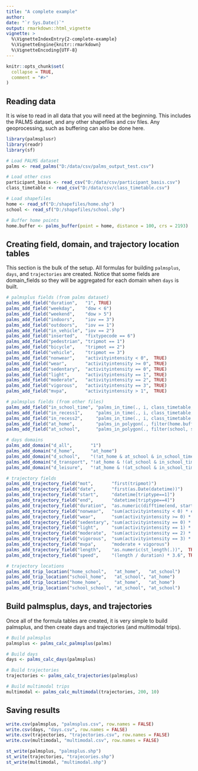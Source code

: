 ```yaml
---
title: "A complete example"
author:
date: "`r Sys.Date()`"
output: rmarkdown::html_vignette
vignette: >
  %\VignetteIndexEntry{2-complete-example}
  %\VignetteEngine{knitr::rmarkdown}
  %\VignetteEncoding{UTF-8}
---
```


```r
knitr::opts_chunk$set(
  collapse = TRUE,
  comment = "#>"
)
```

## Reading data

It is wise to read in all data that you will need at the beginning. This includes the PALMS dataset, and any other shapefiles and csv files. Any geoprocessing, such as buffering can also be done here.

```r
library(palmsplusr)
library(readr)
library(sf)

# Load PALMS dataset
palms <- read_palms("D:/data/csv/palms_output_test.csv")

# Load other csvs
participant_basis <- read_csv("D:/data/csv/participant_basis.csv")
class_timetable <- read_csv("D:/data/csv/class_timetable.csv")

# Load shapefiles
home <- read_sf("D:/shapefiles/home.shp")
school <- read_sf("D:/shapefiles/school.shp")

# Buffer home points
home.buffer <- palms_buffer(point = home, distance = 100, crs = 2193)
```

## Creating field, domain, and trajectory location tables

This section is the bulk of the setup. All formulas for building `palmsplus`, `days`, and `trajectories` are created. Notice that some fields are domain_fields so they will be aggregated for each domain when `days` is built. 

```r
# palmsplus fields (from palms dataset)
palms_add_field("duration",   "1", TRUE)
palms_add_field("weekday",    "dow < 6")
palms_add_field("weekend",    "dow > 5")
palms_add_field("indoors",    "iov == 3")
palms_add_field("outdoors",   "iov == 1")
palms_add_field("in_vehicle", "iov == 2")
palms_add_field("inserted",   "fixtypecode == 6")
palms_add_field("pedestrian", "tripmot == 1")
palms_add_field("bicycle",    "tripmot == 2")
palms_add_field("vehicle",    "tripmot == 3")
palms_add_field("nonwear",    "activityintensity < 0",  TRUE)
palms_add_field("wear",       "activityintensity >= 0", TRUE)
palms_add_field("sedentary",  "activityintensity == 0", TRUE)
palms_add_field("light",      "activityintensity == 1", TRUE)
palms_add_field("moderate",   "activityintensity == 2", TRUE)
palms_add_field("vigorous",   "activityintensity == 3", TRUE)
palms_add_field("mvpa",       "activityintensity > 1",  TRUE)

# palmsplus fields (from other files)
palms_add_field("in_school_time", "palms_in_time(., i, class_timetable, participant_basis, school_start, school_end)")
palms_add_field("in_recess1",     "palms_in_time(., i, class_timetable, participant_basis, recess1_start, recess1_end)")
palms_add_field("in_recess2",     "palms_in_time(., i, class_timetable, participant_basis, recess2_start, recess2_end)")
palms_add_field("at_home",        "palms_in_polygon(., filter(home.buffer, identifier == i), identifier)")
palms_add_field("at_school",      "palms_in_polygon(., filter(school, school_id == participant_basis %>% filter(identifier == i) %>% pull(school_id)))")

# days domains
palms_add_domain("d_all",       "1")
palms_add_domain("d_home",      "at_home")
palms_add_domain("d_school",    "(!at_home & at_school & in_school_time)")
palms_add_domain("d_transport", "!at_home & !(at_school & in_school_time) & (pedestrian | bicycle | vehicle)")
palms_add_domain("d_leisure",   "!at_home & !(at_school & in_school_time) & !pedestrian & !bicycle & !vehicle")

# trajectory fields
palms_add_trajectory_field("mot",       "first(tripmot)")
palms_add_trajectory_field("date",      "first(as.Date(datetime))")
palms_add_trajectory_field("start",     "datetime[triptype==1]")
palms_add_trajectory_field("end",       "datetime[triptype==4]")
palms_add_trajectory_field("duration",  "as.numeric(difftime(end, start, units = \"secs\") + epoch)")
palms_add_trajectory_field("nonwear",   "sum(activityintensity < 0) * epoch")
palms_add_trajectory_field("wear",      "sum(activityintensity >= 0) * epoch")
palms_add_trajectory_field("sedentary", "sum(activityintensity == 0) * epoch")
palms_add_trajectory_field("light",     "sum(activityintensity == 1) * epoch")
palms_add_trajectory_field("moderate",  "sum(activityintensity == 2) * epoch")
palms_add_trajectory_field("vigorous",  "sum(activityintensity == 3) * epoch")
palms_add_trajectory_field("mvpa",      "moderate + vigorous")
palms_add_trajectory_field("length",    "as.numeric(st_length(.))",  TRUE)
palms_add_trajectory_field("speed",     "(length / duration) * 3.6", TRUE)

# trajectory locations
palms_add_trip_location("home_school",   "at_home",   "at_school")
palms_add_trip_location("school_home",   "at_school", "at_home")
palms_add_trip_location("home_home",     "at_home",   "at_home")
palms_add_trip_location("school_school", "at_school", "at_school")
```

## Build palmsplus, days, and trajectories

Once all of the formula tables are created, it is very simple to build palmsplus, and then create days and trajectories (and multimodal trips).

```r
# Build palmsplus
palmsplus <- palms_calc_palmsplus(palms)

# Build days
days <- palms_calc_days(palmsplus)

# Build trajectories
trajectories <- palms_calc_trajectories(palmsplus)

# Build multimodal trips
multimodal <- palms_calc_multimodal(trajectories, 200, 10)
```

## Saving results

```r
write.csv(palmsplus, "palmsplus.csv", row.names = FALSE)
write.csv(days, "days.csv", row.names = FALSE)
write.csv(trajectories, "trajectories.csv", row.names = FALSE)
write.csv(multimodal, "multimodal.csv", row.names = FALSE)

st_write(palmsplus, "palmsplus.shp")
st_write(trajectories, "trajecories.shp")
st_write(multimodal, "multimodal.shp")
```
